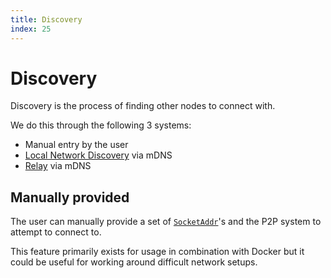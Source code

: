 ```yaml
---
title: Discovery
index: 25
---
```


# Discovery

Discovery is the process of finding other nodes to connect with.

We do this through the following 3 systems:
 - Manual entry by the user
 - [Local Network Discovery](/docs/developers/p2p/local-network-discovery) via mDNS
 - [Relay](/docs/developers/p2p/relay) via mDNS

## Manually provided

The user can manually provide a set of [`SocketAddr`](https://doc.rust-lang.org/std/net/enum.SocketAddr.html)'s and the P2P system to attempt to connect to.

This feature primarily exists for usage in combination with Docker but it could be useful for working around difficult network setups.

